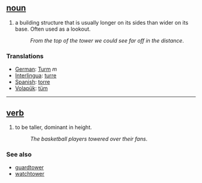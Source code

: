 == [[noun]] ==
#a building structure that is usually longer on its sides than wider on its base. Often used as a lookout.
#:''From the top of the tower we could see far off in the distance''.

=== Translations ===
*[[German]]: [[Turm]] ''m''
*[[Interlingua]]: [[turre]]
*[[Spanish]]: [[torre]]
*[[Volapük]]: [[tüm]]

----

== [[verb]] ==
#to be taller, dominant in height.
#:''The basketball players towered over their fans''.

=== See also ===
*[[guardtower]]
*[[watchtower]]